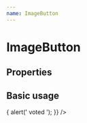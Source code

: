 ```yaml
---
name: ImageButton
---
```



# ImageButton

## Properties

<Props of={ImageButton} />

## Basic usage

<Playground>
  <ImageButton
    imageSrc="http://stump.zackrose.net/images/voting_ballot.png"
    text="My Voting Ballot"
    onClick={() => {
      alert(' voted ');
    }}
  />
</Playground>
